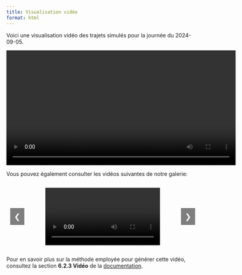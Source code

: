 ```yaml
---
title: Visualisation vidéo
format: html
---
```


Voici une visualisation vidéo des trajets simulés pour la journée du 2024-09-05.  

<div style="text-align: center;">
  <video width="600" controls>
    <source src="projet3_files/figure-html/simulation_trajets.mp4" type="video/mp4">
    Your browser does not support the video tag.
  </video>
</div>

Vous pouvez également consulter les vidéos suivantes de notre galerie:

<html lang="en">
<head>
  <meta charset="UTF-8">
  <meta name="viewport" content="width=device-width, initial-scale=1.0">
  <title>Video Gallery</title>
  <style>
    .gallery {
      display: flex;
      justify-content: center;
      align-items: center;
      position: relative;
      width: 100%;
      overflow: hidden;
    }
    .gallery video {
      max-width: 100%;
      display: block;
    }
    .arrow-left, .arrow-right {
      position: absolute;
      top: 50%;
      transform: translateY(-50%);
      background-color: rgba(0, 0, 0, 0.5);
      color: white;
      padding: 10px;
      font-size: 20px;
      cursor: pointer;
      z-index: 10;
    }
    .arrow-left {
      left: 10px;
    }
    .arrow-right {
      right: 10px;
    }
  </style>
</head>
<body>

<div class="gallery">
  <div class="arrow-left" onclick="prevVideo()">&#10094;</div>
  
  <video id="videoDisplay" controls>
    <source id="videoSource" src="projet3_files/figure-html/simulation_trajets_01-10.mp4" type="video/mp4">
    Your browser does not support the video tag.
  </video>
  
  <div class="arrow-right" onclick="nextVideo()">&#10095;</div>
</div>

<script>
  const videoList = [
    "projet3_files/figure-html/simulation_trajets_01-10.mp4",
    "projet3_files/figure-html/simulation_trajets_03-26.mp4",
    "projet3_files/figure-html/simulation_trajets_05-23.mp4",
    "projet3_files/figure-html/simulation_trajets_new.mp4"
  ];

  let currentVideoIndex = 0;

  // Function to switch to the next video
  function nextVideo() {
    currentVideoIndex = (currentVideoIndex + 1) % videoList.length;
    updateVideo();
  }

  // Function to switch to the previous video
  function prevVideo() {
    currentVideoIndex = (currentVideoIndex - 1 + videoList.length) % videoList.length;
    updateVideo();
  }

  // Update the video source based on the index
  function updateVideo() {
    const videoElement = document.getElementById("videoDisplay");
    const sourceElement = document.getElementById("videoSource");
    sourceElement.src = videoList[currentVideoIndex];
    videoElement.load();  // Reload the video to display it
    videoElement.play();  // Automatically start playing the new video
  }
</script>

</body>
</html>

Pour en savoir plus sur la méthode employée pour générer cette vidéo, consultez la section **6.2.3 Vidéo** de la [documentation](docu.qmd#video).

